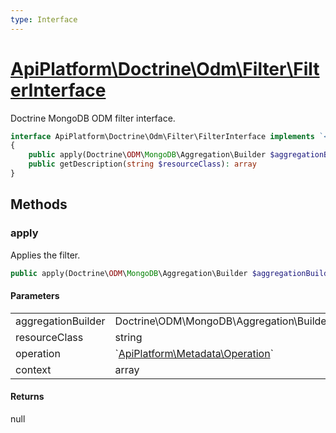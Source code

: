 ```yaml
---
type: Interface
---
```


# [ApiPlatform\Doctrine\Odm\Filter\FilterInterface](/docs/vmain/reference/Doctrine/Odm/Filter/FilterInterface)

Doctrine MongoDB ODM filter interface.


```php
interface ApiPlatform\Doctrine\Odm\Filter\FilterInterface implements `<a href="/docs/vmain/reference/Metadata/FilterInterface">ApiPlatform\Metadata\FilterInterface</a>`
{
    public apply(Doctrine\ODM\MongoDB\Aggregation\Builder $aggregationBuilder, string $resourceClass, null|`<a href="/docs/vmain/reference/Metadata/Operation">ApiPlatform\Metadata\Operation</a>` $operation, array $context): null
    public getDescription(string $resourceClass): array
}
```
## Methods

### apply

Applies the filter.

```php
public apply(Doctrine\ODM\MongoDB\Aggregation\Builder $aggregationBuilder, string $resourceClass, null|`<a href="/docs/vmain/reference/Metadata/Operation">ApiPlatform\Metadata\Operation</a>` $operation, array $context): null
```

#### Parameters

<table><tbody>
<tr><td>aggregationBuilder</td><td>Doctrine\ODM\MongoDB\Aggregation\Builder</td><td></td></tr><tr><td>resourceClass</td><td>string</td><td></td></tr><tr><td>operation</td><td>`<a href="/docs/vmain/reference/Metadata/Operation">ApiPlatform\Metadata\Operation</a>`</td><td></td></tr><tr><td>context</td><td>array</td><td></td></tr>
</tbody>
</table>

#### Returns

null
